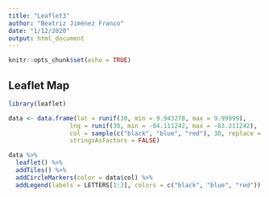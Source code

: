 ---
title: "Leaflet3"
author: "Beatriz Jiménez Franco"
date: "1/12/2020"
output: html_document
---


```{r setup}
knitr::opts_chunk$set(echo = TRUE)
```

## Leaflet Map

```{r}
library(leaflet)

data <- data.frame(lat = runif(30, min = 9.943278, max = 9.99999),
                 lng = runif(30, min = -84.111242, max = -83.211242),
                 col = sample(c("black", "blue", "red"), 30, replace = TRUE),
                 stringsAsFactors = FALSE)

data %>%
  leaflet() %>%
  addTiles() %>%
  addCircleMarkers(color = data$col) %>%
  addLegend(labels = LETTERS[1:3], colors = c("black", "blue", "red"))

```




